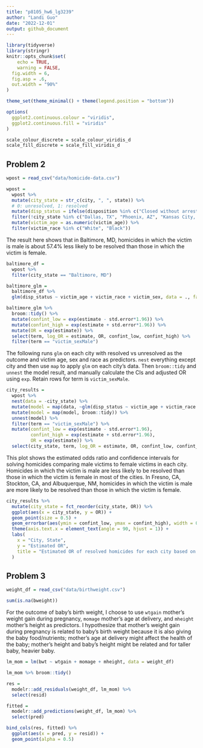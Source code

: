 ```yaml
---
title: "p8105_hw6_lg3239"
author: "Landi Guo"
date: "2022-12-01"
output: github_document
---
```


```r
library(tidyverse)
library(stringr)
knitr::opts_chunk$set(
	echo = TRUE,
	warning = FALSE,
  fig.width = 6,
  fig.asp = .6,
  out.width = "90%"
)

theme_set(theme_minimal() + theme(legend.position = "bottom"))

options(
  ggplot2.continuous.colour = "viridis",
  ggplot2.continuous.fill = "viridis"
)

scale_colour_discrete = scale_colour_viridis_d
scale_fill_discrete = scale_fill_viridis_d
```

## Problem 2
```r
wpost = read_csv("data/homicide-data.csv")

wpost =
  wpost %>%
  mutate(city_state = str_c(city, ", ", state)) %>%
  # 0: unresolved, 1: resolved
  mutate(disp_status = ifelse(disposition %in% c("Closed without arrest", "Open/No arrest"), 0, 1)) %>%
  filter(!city_state %in% c("Dallas, TX", "Phoenix, AZ", "Kansas City, MO", "Tulsa, AL")) %>%
  mutate(victim_age = as.numeric(victim_age)) %>%
  filter(victim_race %in% c("White", "Black"))
```

The result here shows that in Baltimore, MD, homicides in which the victim is male is about 57.4% less likely to be resolved than those in which the victim is female.
```r
baltimore_df =
  wpost %>%
  filter(city_state == "Baltimore, MD")

baltimore_glm =
  baltimore_df %>%
  glm(disp_status ~ victim_age + victim_race + victim_sex, data = ., family = binomial())

baltimore_glm %>%
  broom::tidy() %>% 
  mutate(confint_low = exp(estimate - std.error*1.96)) %>%
  mutate(confint_high = exp(estimate + std.error*1.96)) %>%
  mutate(OR = exp(estimate)) %>%
  select(term, log_OR = estimate, OR, confint_low, confint_high) %>%
  filter(term == "victim_sexMale")
```
The following runs `glm` on each city with resolved vs unresolved as the outcome and victim age, sex and race as predictors. `nest` everything except city and then use `map` to apply `glm` on each city's data. Then `broom::tidy` and `unnest` the model result, and manually calculate the CIs and adjusted OR using `exp`. Retain rows for term is `victim_sexMale`.
```r
city_results =
  wpost %>%
  nest(data = -city_state) %>%
  mutate(model = map(data, ~glm(disp_status ~ victim_age + victim_race + victim_sex, data = .x, family = binomial()))) %>%
  mutate(model = map(model, broom::tidy)) %>%
  unnest(model) %>%
  filter(term == "victim_sexMale") %>%
  mutate(confint_low = exp(estimate - std.error*1.96),
         confint_high = exp(estimate + std.error*1.96),
         OR = exp(estimate)) %>%
  select(city_state, term, log_OR = estimate, OR, confint_low, confint_high)

```

This plot shows the estimated odds ratio and confidence intervals for solving homicides comparing male victims to female victims in each city. Homicides in which the victim is male are less likely to be resolved than those in which the victim is female in most of the cities. In Fresno, CA, Stockton, CA, and Albuquerque, NM, homicides in which the victim is male are more likely to be resolved than those in which the victim is female.
```r
city_results %>%
  mutate(city_state = fct_reorder(city_state, OR)) %>%
  ggplot(aes(x = city_state, y = OR)) +
  geom_point(size = 0.5) +
  geom_errorbar(aes(ymin = confint_low, ymax = confint_high), width = 0.5) +
  theme(axis.text.x = element_text(angle = 90, hjust = 1)) +
  labs(
    x = "City, State",
    y = "Estimated OR",
    title = "Estimated OR of resolved homicides for each city based on sex"
  )
```

## Problem 3
```r
weight_df = read_csv("data/birthweight.csv")

sum(is.na(bweight))
```

For the outcome of baby's birth weight, I choose to use `wtgain` mother's weight gain during pregnancy, `momage` mother's age at delivery, and `mheight` mother's height as predictors. I hypothesize that mother's weight gain during pregnancy is related to baby's birth weight because it is also giving the baby food/nutrients; mother's age at delivery might affect the health of the baby; mother's height and baby's height might be related and for taller baby, heavier baby.
```r
lm_mom = lm(bwt ~ wtgain + momage + mheight, data = weight_df)

lm_mom %>% broom::tidy()
```
```r
res = 
  modelr::add_residuals(weight_df, lm_mom) %>%
  select(resid)

fitted = 
  modelr::add_predictions(weight_df, lm_mom) %>%
  select(pred)

bind_cols(res, fitted) %>%
  ggplot(aes(x = pred, y = resid)) +
  geom_point(alpha = 0.5)
```

